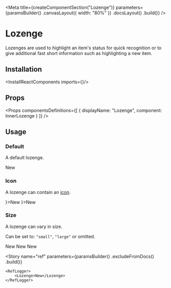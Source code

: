 
<Meta
    title={createComponentSection("Lozenge")}
    parameters={paramsBuilder()
        .canvasLayout({ width: "80%" })
        .docsLayout(<ReactComponentsLayout sourcePath="/packages/react-components/src/lozenge" />)
        .build()}
/>

# Lozenge

Lozenges are used to highlight an item's status for quick recognition or to give additional fast short information such as highlighting a new item.

## Installation

<InstallReactComponents imports={<Imports />}/>

## Props

<Props
    componentsDefinitions={[
        { displayName: "Lozenge", component: InnerLozenge }
    ]}
/>

## Usage

### Default

A default lozenge.

<Preview>
    <Story name="default">
        <Lozenge>New</Lozenge>
    </Story>
</Preview>

### Icon

A lozenge can contain an [icon](?path=/docs/materials-icons--page).

<Preview>
    <Story name="icon">
        <Stack>
            <Lozenge iconLeft={<CheckCircleIcon />}>New</Lozenge>
            <Lozenge iconRight={<CheckCircleIcon />}>New</Lozenge>
        </Stack>
    </Story>
</Preview>

### Size

A lozenge can vary in size.

Can be set to: `"small"`, `"large"` or omitted.

<Preview>
    <Story name="size">
        <Stack align="end">
            <Lozenge size="small">New</Lozenge>
            <Lozenge>New</Lozenge>
            <Lozenge size="large">New</Lozenge>
        </Stack>
    </Story>
</Preview>

<Story
    name="ref"
    parameters={paramsBuilder()
        .excludeFromDocs()
        .build()}
>
    <RefLogger>
        <Lozenge>New</Lozenge>
    </RefLogger>
</Story>

